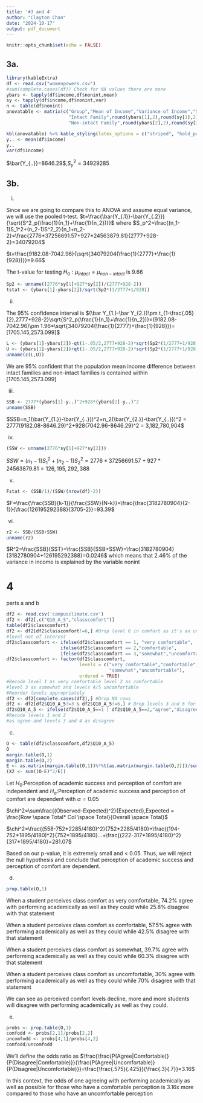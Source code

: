 ```yaml
---
title: '#3 and 4'
author: "Clayton Chan"
date: "2024-10-17"
output: pdf_document
---
```


```r
knitr::opts_chunk$set(echo = FALSE)
```


## 3a.

```r
library(kableExtra)
df <- read.csv("womenpowers.csv")
#sum(complete.cases(df)) Check for NA values there are none
ybars <- tapply(df$income,df$nonint,mean)
sy <- tapply(df$income,df$nonint,var)
n <- table(df$nonint)
anovatable <- matrix(c("Group","Mean of Income","Variance of Income","Sample Size",
                       "Intact Family",round(ybars[1],2),round(sy[1],2),n[1],
                       "Non-intact Family",round(ybars[2],2),round(sy[2],2),n[2]),nrow=3,byrow = TRUE)
```

```r
kbl(anovatable) %>% kable_styling(latex_options = c("striped", "hold_position"))
y.. <- mean(df$income)
y..
var(df$income)
```
$\bar{Y_{..}}=8646.29$,$S^2_y=34929285$

## 3b.

i) 

Since we are going to compare this to ANOVA and assume equal variance, we will use the pooled t-test.
$t=\frac{\bar{Y_{.1}}-\bar{Y_{.2}}}{\sqrt{S^2_p(\frac{1}{n_1}+\frac{1}{n_2})}}$
where $S_p^2=\frac{(n_1-1)S_1^2+(n_2-1)S^2_2}{n_1+n_2-2}=\frac{2776*37256691.57+927*24563879.81}{2777+928-2}=34079204$

$t=\frac{9182.08-7042.96}{\sqrt{34079204(\frac{1}{2777}+\frac{1}{928})}}=9.66$

The t-value for testing $H_0:\mu_{intact}=\mu_{non-intact}$ is 9.66
```r
Sp2 <- unname((2776*sy[1]+927*sy[2])/(2777+928-2))
tstat <- (ybars[1]-ybars[2])/sqrt(Sp2*(1/2777+1/928))
```

ii)

The 95% confidence interval is $(\bar Y_{1.}-\bar Y_{2.})\pm t_{1-\frac{.05}{2},2777+928-2}\sqrt{S^2_p(\frac{1}{n_1}+\frac{1}{n_2})}=(9182.08-7042.96)\pm 1.96*\sqrt{34079204(\frac{1}{2777}+\frac{1}{928})}=[1705.145,2573.099]$
```r
L <- (ybars[1]-ybars[2])-qt(1-.05/2,2777+928-2)*sqrt(Sp2*(1/2777+1/928))
U <- (ybars[1]-ybars[2])+qt(1-.05/2,2777+928-2)*sqrt(Sp2*(1/2777+1/928))
unname(c(L,U))
```
We are 95% confident that the population mean income difference between intact families and non-intact families is contained within [1705.145,2573.099]

iii)
```r
SSB <- 2777*(ybars[1]-y..)^2+928*(ybars[2]-y..)^2
unname(SSB)
```

$SSB=n_1(\bar{Y_{1.}}-\bar{Y_{..}})^2+n_2(\bar{Y_{2.}}-\bar{Y_{..}})^2 = 2777(9182.08-8646.29)^2+928(7042.96-8646.29)^2 = 3,182,780,904$

iv)
```r
(SSW <- unname(2776*sy[1]+927*sy[2]))
```

$SSW=(n_1-1)S_1^2+(n_2-1)S^2_2=2776*37256691.57+927*24563879.81=126,195,292,388$

v)
```r
Fstat <- (SSB/1)/(SSW/(nrow(df)-2))
```

$F=\frac{\frac{SSB}{k-1}}{\frac{SSW}{N-k}}=\frac{\frac{3182780904}{2-1}}{\frac{126195292388}{3705-2}}=93.39$

vi)
```r
r2 <- SSB/(SSB+SSW)
unname(r2)
```

$R^2=\frac{SSB}{SST}=\frac{SSB}{SSB+SSW}=\frac{3182780904}{3182780904+126195292388}=0.0246$ which means that 2.46% of the variance in income is explained by the variable nonint

# 4

parts a and b
```r
df2 <- read.csv('campusclimate.csv')
df2 <- df2[,c("Q10_A_5","classcomfort")]
table(df2$classcomfort)
df2 <- df2[df2$classcomfort!=6,] #Drop level 6 in comfort as it's an unknown 
#level not of interest
df2$classcomfort <- ifelse(df2$classcomfort == 1, "very comfortable",
                    ifelse(df2$classcomfort == 2,"comfortable",
                    ifelse(df2$classcomfort == 3,"somewhat","uncomfortable")))
df2$classcomfort <- factor(df2$classcomfort, 
                           levels = c("very comfortable","comfortable",
                                      "somewhat","uncomfortable"),
                           ordered = TRUE) 
#Recode level 1 as very comfortable level 2 as comfortable 
#level 3 as somewhat and levels 4/5 uncomfortable
#Reorder levels appropriately
df2 <- df2[complete.cases(df2),] #Drop NA rows
df2 <- df2[df2$Q10_A_5!=3 & df2$Q10_A_5!=6,] # Drop levels 3 and 6 for Q10
df2$Q10_A_5 <- ifelse(df2$Q10_A_5==1 | df2$Q10_A_5==2,"agree","disagree") 
#Recode levels 1 and 2 
#as agree and levels 3 and 4 as disagree

```

c)

```r
O <- table(df2$classcomfort,df2$Q10_A_5)
O
margin.table(O,1)
margin.table(O,2)
E <- as.matrix(margin.table(O,1))%*%t(as.matrix(margin.table(O,2)))/sum(O) #Expected Values
(X2 <- sum((O-E)^2/E))

```

Let $H_0$:Perception of academic success and perception of comfort are independent and $H_a:$Perception of academic success and perception of comfort are dependent with $\alpha=0.05$

$\chi^2=\sum\frac{(Observed-Expected)^2}{Expected},Expected = \frac{Row \space Total* Col \space Total}{Overall \space Total}$

$\chi^2=\frac{(558-752*2285/4180)^2}{752*2285/4180}+\frac{(194-752*1895/4180)^2}{752*1895/4180}...+\frac{(222-317*1895/4180)^2}{317*1895/4180}=281.07$

Based on our p-value, it is extremely small and < 0.05. Thus, we will reject the null hypothesis and conclude that perception of academic success and perception of comfort are dependent.

d)
```r
prop.table(O,1)
```

When a student perceives class comfort as very comfortable, 74.2% agree with performing academically as well as they could while 25.8% disagree with that statement

When a student perceives class comfort as comfortable, 57.5% agree with performing academically as well as they could while 42.5% disagree with that statement

When a student perceives class comfort as somewhat, 39.7% agree with performing academically as well as they could while 60.3% disagree with that statement

When a student perceives class comfort as uncomfortable, 30% agree with performing academically as well as they could while 70% disagree with that statement

We can see as perceived comfort levels decline, more and more students will disagree with performing academically as well as they could.

e)
```r
probs <- prop.table(O,1)
comfodd <- probs[2,1]/probs[2,2]
uncomfodd <- probs[4,1]/probs[4,2]
comfodd/uncomfodd
```

We'll define the odds ratio as $\frac{\frac{P(Agree|Comfortable)}{P(Disagree|Comfortable)}}{\frac{P(Agree|Uncomfortable)}{P(Disagree|Uncomfortable)}}=\frac{\frac{.575}{.425}}{\frac{.3}{.7}}=3.16$

In this context, the odds of one agreeing with performing academically as well as possible for those who have a comfortable perception is 3.16x more compared to those who have an uncomfortable perception


```r
```